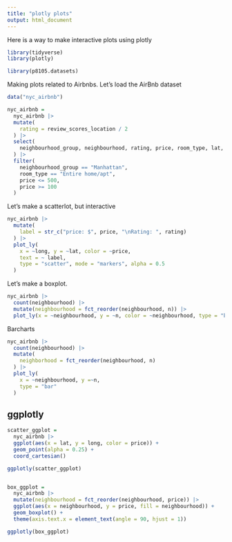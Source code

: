 ```yaml
---
title: "plotly plots"
output: html_document
---
```


Here is a way to make interactive plots using plotly

```r
library(tidyverse)
library(plotly)

library(p8105.datasets)
```

Making plots related to Airbnbs. Let's load the AirBnb dataset
```r
data("nyc_airbnb")

nyc_airbnb =
  nyc_airbnb |> 
  mutate(
    rating = review_scores_location / 2
  ) |>
  select(
    neighbourhood_group, neighbourhood, rating, price, room_type, lat, long
  ) |>
  filter( 
    neighbourhood_group == "Manhattan",
    room_type == "Entire home/apt",
    price <= 500,
    price >= 100
  )
```

Let's make a scatterlot, but interactive 
```r
nyc_airbnb |>
  mutate(
    label = str_c("price: $", price, "\nRating: ", rating) 
  ) |>
  plot_ly(
    x = ~long, y = ~lat, color = ~price,
    text = ~ label,
    type = "scatter", mode = "markers", alpha = 0.5
  )
```

Let's make a boxplot.
```r
nyc_airbnb |> 
  count(neighbourhood) |> 
  mutate(neighbourhood = fct_reorder(neighbourhood, n)) |> 
  plot_ly(x = ~neighbourhood, y = ~n, color = ~neighbourhood, type = "bar", colors = "viridis")
```

Barcharts 
```r
nyc_airbnb |>
  count(neighbourhood) |>
  mutate(
    neighborhood = fct_reorder(neighbourhood, n)
  ) |>
  plot_ly(
    x = ~neighbourhood, y =~n,
    type = "bar"
  )
```

## ggplotly
```r
scatter_ggplot = 
  nyc_airbnb |>
  ggplot(aes(x = lat, y = long, color = price)) +
  geom_point(alpha = 0.25) +
  coord_cartesian()

ggplotly(scatter_ggplot)


box_ggplot = 
  nyc_airbnb |> 
  mutate(neighbourhood = fct_reorder(neighbourhood, price)) |> 
  ggplot(aes(x = neighbourhood, y = price, fill = neighbourhood)) +
  geom_boxplot() +
  theme(axis.text.x = element_text(angle = 90, hjust = 1))

ggplotly(box_ggplot)
```

